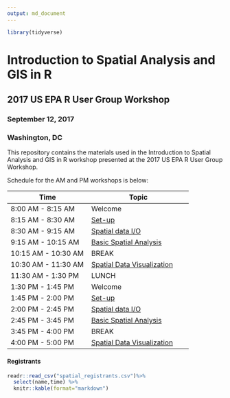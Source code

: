 ```yaml
---
output: md_document
---
```

```r
library(tidyverse)
```

# Introduction to Spatial Analysis and GIS in R
## 2017 US EPA R User Group Workshop
### September 12, 2017
### Washington, DC

This repository contains the materials used in the Introduction to Spatial Analysis and GIS in R workshop presented at the 2017 US EPA R User Group Workshop.  

Schedule for the AM and PM workshops is below:

|Time|Topic|
|----|-----|
|8:00 AM - 8:15 AM|Welcome|
|8:15 AM - 8:30 AM|[Set-up](lessons/set_up.md)|
|8:30 AM - 9:15 AM|[Spatial data I/O](lessons/spatial_data_io.md)|
|9:15 AM - 10:15 AM|[Basic Spatial Analysis](lessons/basic_spatial_analysis.md)|
|10:15 AM - 10:30 AM | BREAK |
|10:30 AM - 11:30 AM|[Spatial Data Visualization](lessons/spatial_data_viz.md)|
|11:30 AM - 1:30 PM| LUNCH |
|1:30 PM - 1:45 PM|Welcome|
|1:45 PM - 2:00 PM|[Set-up](lessons/set_up.md)|
|2:00 PM - 2:45 PM|[Spatial data I/O](lessons/spatial_data_io.md)|
|2:45 PM - 3:45 PM|[Basic Spatial Analysis](lessons/basic_spatial_analysis.md)|
|3:45 PM - 4:00 PM| BREAK |
|4:00 PM - 5:00 PM|[Spatial Data Visualization](lessons/spatial_data_viz.md)|

#### Registrants

```r
readr::read_csv("spatial_registrants.csv")%>% 
  select(name,time) %>%
  knitr::kable(format="markdown")
```